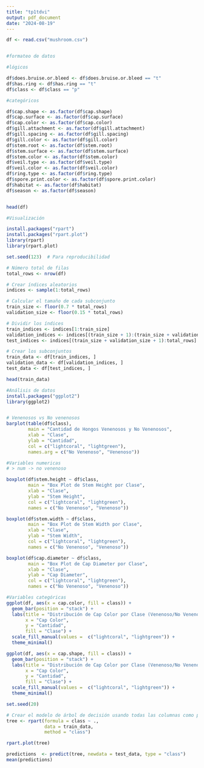 ```yaml
---
title: "tp1tdvi"
output: pdf_document
date: "2024-08-19"
---
```


```r
df <- read.csv("mushroom.csv")


#formateo de datos

#lógicos

df$does.bruise.or.bleed <- df$does.bruise.or.bleed == "t"
df$has.ring <- df$has.ring == "t"
df$class <- df$class == "p"

#categóricos

df$cap.shape <- as.factor(df$cap.shape)
df$cap.surface <- as.factor(df$cap.surface)
df$cap.color <- as.factor(df$cap.color)
df$gill.attachment <- as.factor(df$gill.attachment)
df$gill.spacing <- as.factor(df$gill.spacing)
df$gill.color <- as.factor(df$gill.color)
df$stem.root <- as.factor(df$stem.root)
df$stem.surface <- as.factor(df$stem.surface)
df$stem.color <- as.factor(df$stem.color)
df$veil.type <- as.factor(df$veil.type)
df$veil.color <- as.factor(df$veil.color)
df$ring.type <- as.factor(df$ring.type)
df$spore.print.color <- as.factor(df$spore.print.color)
df$habitat <- as.factor(df$habitat)
df$season <- as.factor(df$season)


head(df)


```
```r
#Visualización

```

```r
install.packages("rpart")
install.packages("rpart.plot")
library(rpart)
library(rpart.plot)

```
```r
set.seed(123)  # Para reproducibilidad

# Número total de filas
total_rows <- nrow(df)

# Crear índices aleatorios
indices <- sample(1:total_rows)

# Calcular el tamaño de cada subconjunto
train_size <- floor(0.7 * total_rows)
validation_size <- floor(0.15 * total_rows)

# Dividir los índices
train_indices <- indices[1:train_size]
validation_indices <- indices[(train_size + 1):(train_size + validation_size)]
test_indices <- indices[(train_size + validation_size + 1):total_rows]

# Crear los subconjuntos
train_data <- df[train_indices, ]
validation_data <- df[validation_indices, ]
test_data <- df[test_indices, ]

head(train_data)
```
```r
#Análisis de datos 
install.packages("ggplot2")
library(ggplot2)


# Venenosos vs No venenosos
barplot(table(df$class),
        main = "Cantidad de Hongos Venenosos y No Venenosos",
        xlab = "Clase",
        ylab = "Cantidad",
        col = c("lightcoral", "lightgreen"),
        names.arg = c("No Venenoso", "Venenoso"))

#Variables numericas
# > num -> no venenoso

boxplot(df$stem.height ~ df$class,
        main = "Box Plot de Stem Height por Clase",
        xlab = "Clase",
        ylab = "Stem Height",
        col = c("lightcoral", "lightgreen"),
        names = c("No Venenoso", "Venenoso"))

boxplot(df$stem.width ~ df$class,
        main = "Box Plot de Stem Width por Clase",
        xlab = "Clase",
        ylab = "Stem Width",
        col = c("lightcoral", "lightgreen"),
        names = c("No Venenoso", "Venenoso"))

boxplot(df$cap.diameter ~ df$class,
        main = "Box Plot de Cap Diameter por Clase",
        xlab = "Clase",
        ylab = "Cap Diameter",
        col = c("lightcoral", "lightgreen"),
        names = c("No Venenoso", "Venenoso"))
```


```r
#Variables categóricas
ggplot(df, aes(x = cap.color, fill = class)) +
  geom_bar(position = "stack") +
  labs(title = "Distribución de Cap Color por Clase (Venenoso/No Venenoso)",
       x = "Cap Color",
       y = "Cantidad",
       fill = "Clase") +
  scale_fill_manual(values =  c("lightcoral", "lightgreen")) +
  theme_minimal()

ggplot(df, aes(x = cap.shape, fill = class)) +
  geom_bar(position = "stack") +
  labs(title = "Distribución de Cap Color por Clase (Venenoso/No Venenoso)",
       x = "Cap Color",
       y = "Cantidad",
       fill = "Clase") +
  scale_fill_manual(values =  c("lightcoral", "lightgreen")) +
  theme_minimal()
```

```r
set.seed(20)

# Crear el modelo de árbol de decisión usando todas las columnas como predictores
tree <- rpart(formula = class ~ ., 
              data = train_data, 
              method = "class")

```

```r
rpart.plot(tree)

```

```r
predictions  <- predict(tree, newdata = test_data, type = "class")
mean(predictions)
```


